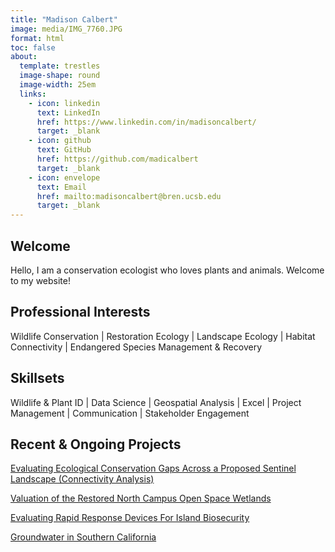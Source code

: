 ```yaml
---
title: "Madison Calbert"
image: media/IMG_7760.JPG
format: html
toc: false
about: 
  template: trestles
  image-shape: round
  image-width: 25em
  links:
    - icon: linkedin
      text: LinkedIn
      href: https://www.linkedin.com/in/madisoncalbert/
      target: _blank
    - icon: github
      text: GitHub
      href: https://github.com/madicalbert
      target: _blank
    - icon: envelope
      text: Email
      href: mailto:madisoncalbert@bren.ucsb.edu 
      target: _blank
---
```


## Welcome

Hello, I am a conservation ecologist who loves plants and animals. Welcome to my website!

## Professional Interests

Wildlife Conservation \| Restoration Ecology \| Landscape Ecology \| Habitat Connectivity \| Endangered Species Management & Recovery

## Skillsets

Wildlife & Plant ID \| Data Science \| Geospatial Analysis \| Excel \| Project Management \| Communication \| Stakeholder Engagement

## Recent & Ongoing Projects

[Evaluating Ecological Conservation Gaps Across a Proposed Sentinel Landscape (Connectivity Analysis)](https://bren.ucsb.edu/projects/evaluating-ecological-conservation-gaps-across-proposed-sentinel-landscape)

[Valuation of the Restored North Campus Open Space Wetlands](https://drive.google.com/file/d/1_j_kb0NhQyN6CxDLwFXG2aI8nk6npr8m/view?usp=sharing)

[Evaluating Rapid Response Devices For Island Biosecurity](https://drive.google.com/file/d/1ChEQflNmlyfhpTjxFfNV3c-mZtvS3gP_/view?usp=sharing)

[Groundwater in Southern California](https://natcatmayer.shinyapps.io/groundwatershinyapp/)
